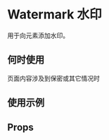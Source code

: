 # Watermark 水印

用于向元素添加水印。

## 何时使用

页面内容涉及到保密或其它情况时

## 使用示例

<!-- Inject Stories -->

## Props

<!-- Inject Props -->
